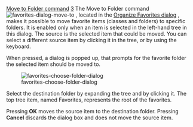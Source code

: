 [[Property:title|Move to Folder command]]
[[Property:weight|3]]
The Move to Folder command  [[Image:favorites-dialog-move-to]] , located in the [[Organize favorites dialog: Introduction|Organize Favorites dialog]] , makes it possible to move favorite items (classes and folders) to specific folders. It is enabled only when an item is selected in the left-hand tree in this dialog. The source is the selected item that could be moved. You can select a different source item by clicking it in the tree, or by using the keyboard. 

When pressed, a dialog is popped up, that prompts for the favorite folder the selected item should be moved to.

[[Image:favorites-choose-folder-dialog]]  

Select the destination folder by expanding the tree and by clicking it. The top tree item, named Favorites, represents the root of the favorites.

Pressing '''OK''' moves the source item to the destination folder. Pressing '''Cancel''' discards the dialog box and does not move the source item. 

{{tip| '''Tip''': You can also move items around by picking them in the favorites tree and dropping them where you want. }}

{{seealso| '''See Also''' <br/>
[[Favorites tree|Favorites tree]]  <br/>
}}




